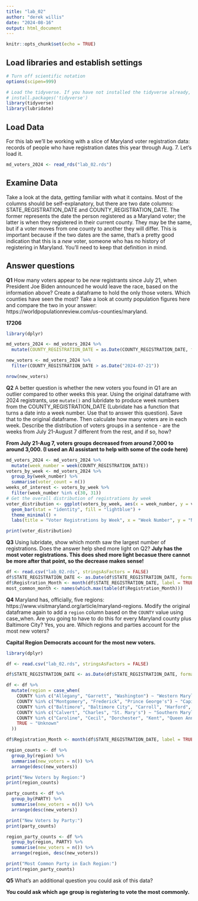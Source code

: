 ```yaml
---
title: "lab_02"
author: "derek willis"
date: "2024-08-16"
output: html_document
---
```


```r
knitr::opts_chunk$set(echo = TRUE)
```

## Load libraries and establish settings

```r
# Turn off scientific notation
options(scipen=999)

# Load the tidyverse. If you have not installed the tidyverse already, remove the # from the next line and run it first.  
# install.packages('tidyverse')
library(tidyverse)
library(lubridate)

```

## Load Data

For this lab we'll be working with a slice of Maryland voter registration data: records of people who have registration dates this year through Aug. 7. Let's load it.

```r
md_voters_2024 <- read_rds("lab_02.rds")
```

## Examine Data

Take a look at the data, getting familiar with what it contains. Most of the columns should be self-explanatory, but there are two date columns: STATE_REGISTRATION_DATE and COUNTY_REGISTRATION_DATE. The former represents the date the person registered as a Maryland voter; the latter is when they registered in their current county. They may be the same, but if a voter moves from one county to another they will differ. This is important because if the two dates are the same, that's a pretty good indication that this is a *new* voter, someone who has no history of registering in Maryland. You'll need to keep that definition in mind.

## Answer questions

**Q1** How many voters appear to be *new* registrants since July 21, when President Joe Biden announced he would leave the race, based on the information above? Create a dataframe to hold the only those voters. Which counties have seen the most? Take a look at county population figures here and compare the two in your answer: https://worldpopulationreview.com/us-counties/maryland.

**17206**

```r
library(dplyr)

md_voters_2024 <- md_voters_2024 %>%
  mutate(COUNTY_REGISTRATION_DATE = as.Date(COUNTY_REGISTRATION_DATE, format = "%Y-%m-%d"))

new_voters <- md_voters_2024 %>%
  filter(COUNTY_REGISTRATION_DATE > as.Date("2024-07-21"))

nrow(new_voters)
```

**Q2** A better question is whether the new voters you found in Q1 are an outlier compared to other weeks this year. Using the original dataframe with 2024 registrants, use `mutate()` and lubridate to produce week numbers from the COUNTY_REGISTRATION_DATE (Lubridate has a function that turns a date into a week number. Use that to answer this question). Save that to the original dataframe. Then calculate how many voters are in each week. Describe the distribution of voters groups in a sentence - are the weeks from July 21-August 7 different from the rest, and if so, how?

**From July 21-Aug 7, voters groups decreased from around 7,000 to around 3,000. (I used an AI assistant to help with some of the code here)**

```r
md_voters_2024 <- md_voters_2024 %>%
  mutate(week_number = week(COUNTY_REGISTRATION_DATE))
voters_by_week <- md_voters_2024 %>%
  group_by(week_number) %>%
  summarise(voter_count = n())
weeks_of_interest <- voters_by_week %>%
  filter(week_number %in% c(30, 31))
# Get the overall distribution of registrations by week
voter_distribution <- ggplot(voters_by_week, aes(x = week_number, y = voter_count)) +
  geom_bar(stat = "identity", fill = "lightblue") +
  theme_minimal() +
  labs(title = "Voter Registrations by Week", x = "Week Number", y = "Number of Voters")

print(voter_distribution)

```

**Q3** Using lubridate, show which month saw the largest number of registrations. Does the answer help shed more light on Q2?
**July has the most voter registrations. This does shed more light becasue there cannot be more after that point, so the decrease makes sense!** 

```r

df <- read.csv("lab_02.rds", stringsAsFactors = FALSE)
df$STATE_REGISTRATION_DATE <- as.Date(df$STATE_REGISTRATION_DATE, format="%Y-%m-%d")
df$Registration_Month <- month(df$STATE_REGISTRATION_DATE, label = TRUE)
most_common_month <- names(which.max(table(df$Registration_Month)))
```

**Q4** Maryland has, officially, five regions: https://www.visitmaryland.org/article/maryland-regions. Modify the original dataframe again to add a `region` column based on the `COUNTY` value using case_when. Are you going to have to do this for every Maryland county plus Baltimore City? Yes, you are. Which regions and parties account for the most new voters?

**Capital Region Democrats account for the most new voters.** 

```r
library(dplyr)

df <- read.csv("lab_02.rds", stringsAsFactors = FALSE)

df$STATE_REGISTRATION_DATE <- as.Date(df$STATE_REGISTRATION_DATE, format="%Y-%m-%d")

df <- df %>%
  mutate(region = case_when(
    COUNTY %in% c("Allegany", "Garrett", "Washington") ~ "Western Maryland",
    COUNTY %in% c("Montgomery", "Frederick", "Prince George's") ~ "Capital Region",
    COUNTY %in% c("Baltimore", "Baltimore City", "Carroll", "Harford", "Howard", "Anne Arundel") ~ "Central Maryland",
    COUNTY %in% c("Calvert", "Charles", "St. Mary's") ~ "Southern Maryland",
    COUNTY %in% c("Caroline", "Cecil", "Dorchester", "Kent", "Queen Anne's", "Somerset", "Talbot", "Wicomico", "Worcester") ~ "Eastern Shore",
    TRUE ~ "Unknown"
  ))

df$Registration_Month <- month(df$STATE_REGISTRATION_DATE, label = TRUE)

region_counts <- df %>%
  group_by(region) %>%
  summarise(new_voters = n()) %>%
  arrange(desc(new_voters))

print("New Voters by Region:")
print(region_counts)

party_counts <- df %>%
  group_by(PARTY) %>%
  summarise(new_voters = n()) %>%
  arrange(desc(new_voters))

print("New Voters by Party:")
print(party_counts)

region_party_counts <- df %>%
  group_by(region, PARTY) %>%
  summarise(new_voters = n()) %>%
  arrange(region, desc(new_voters))

print("Most Common Party in Each Region:")
print(region_party_counts)

```

**Q5** What's an additional question you could ask of this data?

**You could ask which age group is registering to vote the most commonly.** 
